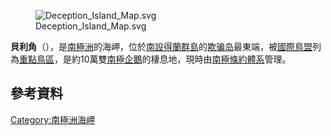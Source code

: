 [[Image:Deception_Island_Map.svg|thumb]]

'''貝利角'''（{{lang-en|Baily Head}}），是[[南極洲|南極洲]]的海岬，位於[[南設得蘭群島|南設得蘭群島]]的[[欺骗岛|欺骗岛]]最東端，被[[國際鳥盟|國際鳥盟]]列為[[重點鳥區|重點鳥區]]，是約10萬雙[[南極企鵝|南極企鵝]]的棲息地，現時由[[南極條約體系|南極條約體系]]管理。

{{Coord|62|58|S|60|30|W|source:BLI|display=title}}

==參考資料==
{{usgs-gazetteer}}

{{Antarctica-geo-stub}}
[[Category:南極洲海岬|Category:南極洲海岬]]